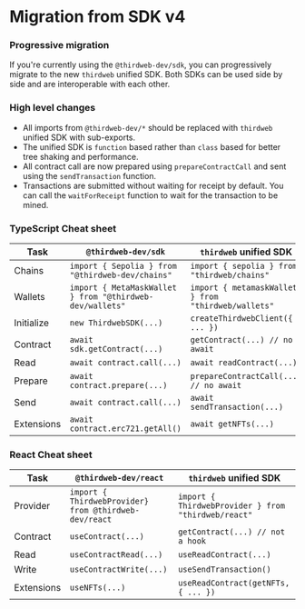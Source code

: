 # Migration from SDK v4

### Progressive migration

If you're currently using the `@thirdweb-dev/sdk`, you can progressively migrate to the new `thirdweb` unified SDK. Both SDKs can be used side by side and are interoperable with each other.

### High level changes

- All imports from `@thirdweb-dev/*` should be replaced with `thirdweb` unified SDK with sub-exports.
- The unified SDK is `function` based rather than `class` based for better tree shaking and performance.
- All contract call are now prepared using `prepareContractCall` and sent using the `sendTransaction` function.
- Transactions are submitted without waiting for receipt by default. You can call the `waitForReceipt` function to wait for the transaction to be mined.

### TypeScript Cheat sheet

| Task       | `@thirdweb-dev/sdk`                                      | `thirdweb` unified SDK                              |
| ---------- | -------------------------------------------------------- | --------------------------------------------------- |
| Chains     | `import { Sepolia } from "@thirdweb-dev/chains"`         | `import { sepolia } from "thirdweb/chains"`         |
| Wallets    | `import { MetaMaskWallet } from "@thirdweb-dev/wallets"` | `import { metamaskWallet } from "thirdweb/wallets"` |
| Initialize | `new ThirdwebSDK(...)`                                   | `createThirdwebClient({ ... })`                     |
| Contract   | `await sdk.getContract(...)`                             | `getContract(...) // no await`                      |
| Read       | `await contract.call(...)`                               | `await readContract(...)`                           |
| Prepare    | `await contract.prepare(...)`                            | `prepareContractCall(...) // no await`              |
| Send       | `await contract.call(...)`                               | `await sendTransaction(...)`                        |
| Extensions | `await contract.erc721.getAll()`                         | `await getNFTs(...)`                                |

### React Cheat sheet

| Task       | `@thirdweb-dev/react`                                 | `thirdweb` unified SDK                              |
| ---------- | ----------------------------------------------------- | --------------------------------------------------- |
| Provider   | `import { ThirdwebProvider} from @thirdweb-dev/react` | `import { ThirdwebProvider } from "thirdweb/react"` |
| Contract   | `useContract(...)`                                    | `getContract(...) // not a hook`                    |
| Read       | `useContractRead(...)`                                | `useReadContract(...)`                              |
| Write      | `useContractWrite(...)`                               | `useSendTransaction()`                              |
| Extensions | `useNFTs(...)`                                        | `useReadContract(getNFTs, { ... })`                 |
